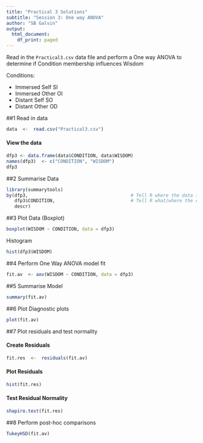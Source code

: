 ---
title: "Practical 3 Solutions"
subtitle: "Session 3: One way ANOVA"
author: "SB Galvin"
output:
  html_document:
    df_print: paged
---

Read in the `Practical3.csv` data file and perform a One way ANOVA to determine if Condition membership influences Wisdom

Conditions: 

- Immersed Self   SI
- Immersed Other  OI
- Distant Self    SO
- Distant Other   OD


##1 Read in data
```{r}
data  <-  read.csv("Practical3.csv")
```

#### View the data
```{r}
dfp3 <- data.frame(data$CONDITION, data$WISDOM)
names(dfp3)  <- c("CONDITION", "WISDOM")
dfp3
```

##2 Summarise Data
```{r}
library(summarytools)
by(dfp3,                                      # Tell R where the data is
   dfp3$CONDITION,                            # Tell R what/where the category is
   descr)
```

##3 Plot Data (Boxplot)
```{r}
boxplot(WISDOM ~ CONDITION, data = dfp3)
```

Histogram
```{r}
hist(dfp3$WISDOM)
```


##4 Perform One Way ANOVA model fit
```{r}
fit.av  <- aov(WISDOM ~ CONDITION, data = dfp3)
```


##5 Summarise Model
```{r}
summary(fit.av)
```

##6 Plot Diagnostic plots
```{r}
plot(fit.av)
```

##7 Plot residuals and test normality

#### Create Residuals
```{r}
fit.res  <-  residuals(fit.av)
```

#### Plot Residuals
```{r}
hist(fit.res)
```

#### Test Residual Normality
```{r}
shapiro.test(fit.res)
```


##8 Perform post-hoc comparisons
```{r}
TukeyHSD(fit.av)
```

